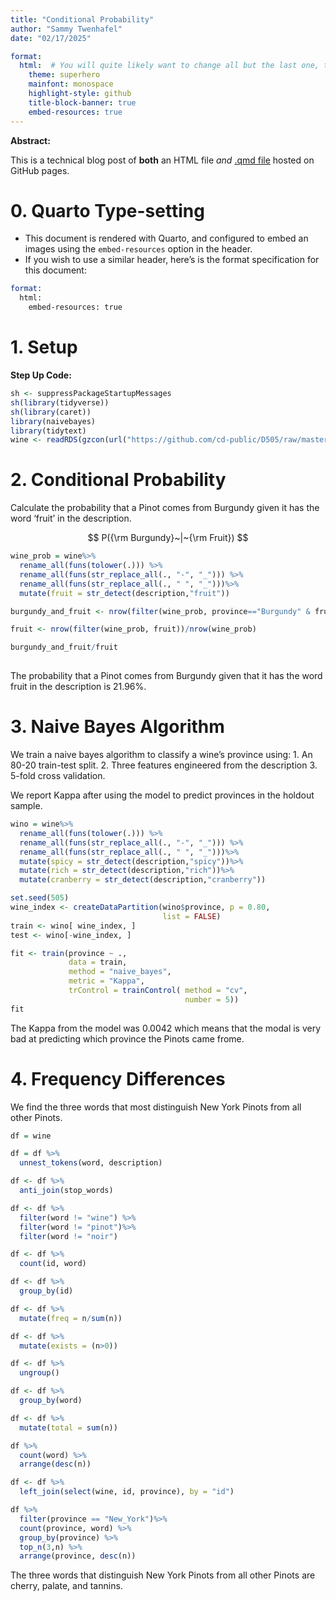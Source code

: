 ```yaml
---
title: "Conditional Probability"
author: "Sammy Twenhafel"
date: "02/17/2025"

format: 
  html:  # You will quite likely want to change all but the last one, to taste
    theme: superhero  
    mainfont: monospace
    highlight-style: github
    title-block-banner: true
    embed-resources: true
---
```


**Abstract:**

This is a technical blog post of **both** an HTML file *and* [.qmd file](https://raw.githubusercontent.com/cd-public/D505/refs/heads/master/hws/src/cond.qmd) hosted on GitHub pages.

# 0. Quarto Type-setting

-   This document is rendered with Quarto, and configured to embed an images using the `embed-resources` option in the header.
-   If you wish to use a similar header, here's is the format specification for this document:

``` email
format: 
  html:
    embed-resources: true
```

# 1. Setup

**Step Up Code:**

```r
sh <- suppressPackageStartupMessages
sh(library(tidyverse))
sh(library(caret))
library(naivebayes) 
library(tidytext)
wine <- readRDS(gzcon(url("https://github.com/cd-public/D505/raw/master/dat/pinot.rds")))
```

# 2. Conditional Probability

Calculate the probability that a Pinot comes from Burgundy given it has the word 'fruit' in the description.

$$
P({\rm Burgundy}~|~{\rm Fruit})
$$

```r

wine_prob = wine%>%
  rename_all(funs(tolower(.))) %>% 
  rename_all(funs(str_replace_all(., "-", "_"))) %>% 
  rename_all(funs(str_replace_all(., " ", "_")))%>%
  mutate(fruit = str_detect(description,"fruit")) 

burgundy_and_fruit <- nrow(filter(wine_prob, province=="Burgundy" & fruit))/nrow(wine_prob)

fruit <- nrow(filter(wine_prob, fruit))/nrow(wine_prob)

burgundy_and_fruit/fruit 
  
```

The probability that a Pinot comes from Burgundy given that it has the word fruit in the description is 21.96%.

# 3. Naive Bayes Algorithm

We train a naive bayes algorithm to classify a wine's province using: 1. An 80-20 train-test split. 2. Three features engineered from the description 3. 5-fold cross validation.

We report Kappa after using the model to predict provinces in the holdout sample.

```r
wino = wine%>%
  rename_all(funs(tolower(.))) %>% 
  rename_all(funs(str_replace_all(., "-", "_"))) %>% 
  rename_all(funs(str_replace_all(., " ", "_")))%>%
  mutate(spicy = str_detect(description,"spicy"))%>%
  mutate(rich = str_detect(description,"rich"))%>%
  mutate(cranberry = str_detect(description,"cranberry"))

set.seed(505)
wine_index <- createDataPartition(wino$province, p = 0.80,
                                  list = FALSE)
train <- wino[ wine_index, ]
test <- wino[-wine_index, ]

fit <- train(province ~ .,
             data = train, 
             method = "naive_bayes",
             metric = "Kappa",
             trControl = trainControl( method = "cv",
                                       number = 5))
fit
```
The Kappa from the model was 0.0042 which means that the modal is very bad at predicting which province the Pinots came frome.



# 4. Frequency Differences

We find the three words that most distinguish New York Pinots from all other Pinots.

```r
df = wine

df = df %>%
  unnest_tokens(word, description)

df <- df %>%
  anti_join(stop_words)

df <- df %>%
  filter(word != "wine") %>%
  filter(word != "pinot")%>%
  filter(word != "noir")

df <- df %>%
  count(id, word)

df <- df %>%
  group_by(id)

df <- df %>% 
  mutate(freq = n/sum(n))

df <- df %>% 
  mutate(exists = (n>0))

df <- df %>% 
  ungroup()

df <- df %>% 
  group_by(word)

df <- df %>%
  mutate(total = sum(n))

df %>% 
  count(word) %>%
  arrange(desc(n))

df <- df %>% 
  left_join(select(wine, id, province), by = "id")

df %>% 
  filter(province == "New_York")%>%
  count(province, word) %>%
  group_by(province) %>% 
  top_n(3,n) %>% 
  arrange(province, desc(n))

```
The three words that distinguish New York Pinots from all other Pinots are cherry, palate, and tannins.

